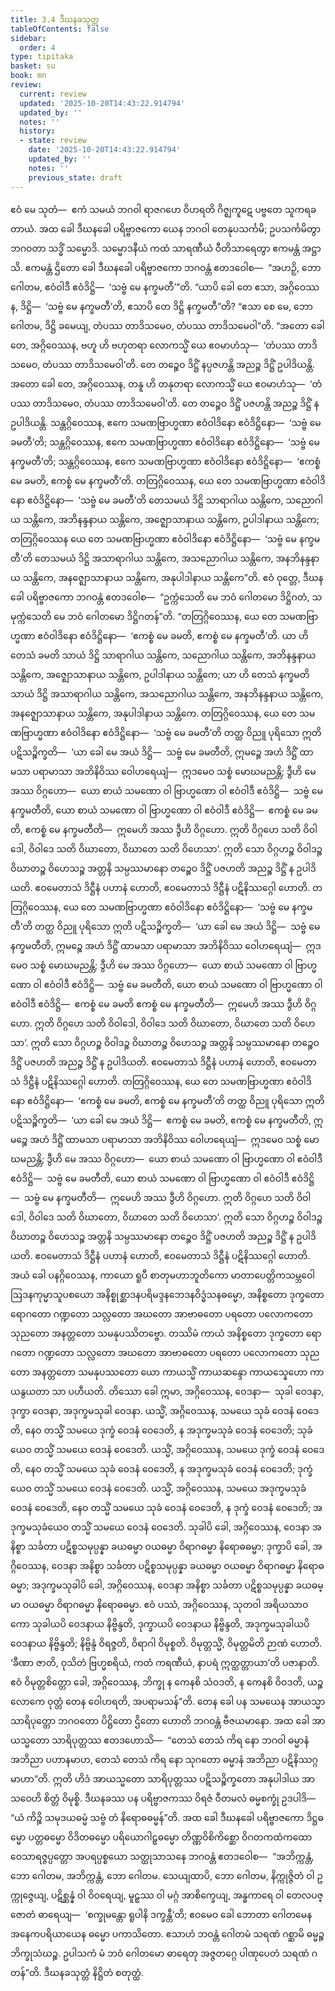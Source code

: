 ```yaml
---
title: 3.4 ဒီဃနခသုတ္တ
tableOfContents: false
sidebar:
  order: 4
type: tipitaka
basket: su
book: mn
review:
  current: review
  updated: '2025-10-20T14:43:22.914794'
  updated_by: ''
  notes: ''
  history:
  - state: review
    date: '2025-10-20T14:43:22.914794'
    updated_by: ''
    notes: ''
    previous_state: draft
---
```



<DynamicBreadcrumb />


<ReviewStatus review={frontmatter.review} showDetails={true} />

<HypothesisAnnotation frontmatter={frontmatter} />

<Division number="201" book="mn" e="ch" v="24" p="388">

<Paragraph number="588" book="mn">
ဧဝံ မေ သုတံ—  ဧကံ သမယံ ဘဂဝါ ရာဇဂဟေ ဝိဟရတိ ဂိဇ္ဈကူဋေ ပဗ္ဗတေ သူကရခတာယံ. အထ ခေါ ဒီဃနခေါ ပရိဗ္ဗာဇကော ယေန ဘဂဝါ တေနုပသင်္ကမိ; ဥပသင်္ကမိတွာ ဘဂဝတာ သဒ္ဓိံ သမ္မောဒိ. သမ္မောဒနီယံ ကထံ သာရဏီယံ ဝီတိသာရေတွာ ဧကမန္တံ အဋ္ဌာသိ. ဧကမန္တံ ဌိတော ခေါ ဒီဃနခေါ ပရိဗ္ဗာဇကော ဘဂဝန္တံ ဧတဒဝေါစ—  “အဟဉှိ, ဘော ဂေါတမ, ဧဝံဝါဒီ ဧဝံဒိဋ္ဌိ—  ‘သဗ္ဗံ မေ နက္ခမတီ’”တိ. “ယာပိ ခေါ တေ ဧသာ, အဂ္ဂိဝေဿန, ဒိဋ္ဌိ—  ‘သဗ္ဗံ မေ နက္ခမတီ’တိ, ဧသာပိ တေ ဒိဋ္ဌိ နက္ခမတီ”တိ? “ဧသာ စေ မေ, ဘော ဂေါတမ, ဒိဋ္ဌိ ခမေယျ, တံပဿ တာဒိသမေဝ, တံပဿ တာဒိသမေဝါ”တိ. “အတော ခေါ တေ, အဂ္ဂိဝေဿန, ဗဟူ ဟိ ဗဟုတရာ လောကသ္မိံ ယေ ဧဝမာဟံသု—  ‘တံပဿ တာဒိသမေဝ, တံပဿ တာဒိသမေဝါ’တိ. တေ တဉ္စေဝ ဒိဋ္ဌိံ နပ္ပဇဟန္တိ အညဉ္စ ဒိဋ္ဌိံ ဥပါဒိယန္တိ. အတော ခေါ တေ, အဂ္ဂိဝေဿန, တနူ ဟိ တနုတရာ လောကသ္မိံ ယေ ဧဝမာဟံသု—  ‘တံပဿ တာဒိသမေဝ, တံပဿ တာဒိသမေဝါ’တိ. တေ တဉ္စေဝ ဒိဋ္ဌိံ ပဇဟန္တိ အညဉ္စ ဒိဋ္ဌိံ န ဥပါဒိယန္တိ. သန္တဂ္ဂိဝေဿန, ဧကေ သမဏဗြာဟ္မဏာ ဧဝံဝါဒိနော ဧဝံဒိဋ္ဌိနော—  ‘သဗ္ဗံ မေ ခမတီ’တိ; သန္တဂ္ဂိဝေဿန, ဧကေ သမဏဗြာဟ္မဏာ ဧဝံဝါဒိနော ဧဝံဒိဋ္ဌိနော—  ‘သဗ္ဗံ မေ နက္ခမတီ’တိ; သန္တဂ္ဂိဝေဿန, ဧကေ သမဏဗြာဟ္မဏာ ဧဝံဝါဒိနော ဧဝံဒိဋ္ဌိနော—  ‘ဧကစ္စံ မေ ခမတိ, ဧကစ္စံ မေ နက္ခမတီ’တိ. တတြဂ္ဂိဝေဿန, ယေ တေ သမဏဗြာဟ္မဏာ ဧဝံဝါဒိနော ဧဝံဒိဋ္ဌိနော—  ‘သဗ္ဗံ မေ ခမတီ’တိ တေသမယံ ဒိဋ္ဌိ သာရာဂါယ သန္တိကေ, သညောဂါယ သန္တိကေ, အဘိနန္ဒနာယ သန္တိကေ, အဇ္ဈောသာနာယ သန္တိကေ, ဥပါဒါနာယ သန္တိကေ; တတြဂ္ဂိဝေဿန ယေ တေ သမဏဗြာဟ္မဏာ ဧဝံဝါဒိနော ဧဝံဒိဋ္ဌိနော—  ‘သဗ္ဗံ မေ နက္ခမတီ’တိ တေသမယံ ဒိဋ္ဌိ အသာရာဂါယ သန္တိကေ, အသညောဂါယ သန္တိကေ, အနဘိနန္ဒနာယ သန္တိကေ, အနဇ္ဈောသာနာယ သန္တိကေ, အနုပါဒါနာယ သန္တိကေ”တိ.
</Paragraph>

</Division>
<Division number="202" book="mn" e="ch" v="24" p="389">

<Paragraph number="589" book="mn">
ဧဝံ ဝုတ္တေ, ဒီဃနခေါ ပရိဗ္ဗာဇကော ဘဂဝန္တံ ဧတဒဝေါစ—  “ဥက္ကံသေတိ မေ ဘဝံ ဂေါတမော ဒိဋ္ဌိဂတံ, သမုက္ကံသေတိ မေ ဘဝံ ဂေါတမော ဒိဋ္ဌိဂတန်”တိ.
</Paragraph>

<Paragraph number="590" book="mn">
“တတြဂ္ဂိဝေဿန, ယေ တေ သမဏဗြာဟ္မဏာ ဧဝံဝါဒိနော ဧဝံဒိဋ္ဌိနော—  ‘ဧကစ္စံ မေ ခမတိ, ဧကစ္စံ မေ နက္ခမတီ’တိ. ယာ ဟိ တေသံ ခမတိ သာယံ ဒိဋ္ဌိ သာရာဂါယ သန္တိကေ, သညောဂါယ သန္တိကေ, အဘိနန္ဒနာယ သန္တိကေ, အဇ္ဈောသာနာယ သန္တိကေ, ဥပါဒါနာယ သန္တိကေ; ယာ ဟိ တေသံ နက္ခမတိ သာယံ ဒိဋ္ဌိ အသာရာဂါယ သန္တိကေ, အသညောဂါယ သန္တိကေ, အနဘိနန္ဒနာယ သန္တိကေ, အနဇ္ဈောသာနာယ သန္တိကေ, အနုပါဒါနာယ သန္တိကေ. တတြဂ္ဂိဝေဿန, ယေ တေ သမဏဗြာဟ္မဏာ ဧဝံဝါဒိနော ဧဝံဒိဋ္ဌိနော—  ‘သဗ္ဗံ မေ ခမတီ’တိ တတ္ထ ဝိညူ ပုရိသော ဣတိ ပဋိသဉ္စိက္ခတိ—  ‘ယာ ခေါ မေ အယံ ဒိဋ္ဌိ—  သဗ္ဗံ မေ ခမတီတိ, ဣမဉ္စေ အဟံ ဒိဋ္ဌိံ ထာမသာ ပရာမာသာ အဘိနိဝိဿ ဝေါဟရေယျံ—  ဣဒမေဝ သစ္စံ မောဃမညန္တိ; ဒွီဟိ မေ အဿ ဝိဂ္ဂဟော—  ယော စာယံ သမဏော ဝါ ဗြာဟ္မဏော ဝါ ဧဝံဝါဒီ ဧဝံဒိဋ္ဌိ—  သဗ္ဗံ မေ နက္ခမတီတိ, ယော စာယံ သမဏော ဝါ ဗြာဟ္မဏော ဝါ ဧဝံဝါဒီ ဧဝံဒိဋ္ဌိ—  ဧကစ္စံ မေ ခမတိ, ဧကစ္စံ မေ နက္ခမတီတိ—  ဣမေဟိ အဿ ဒွီဟိ ဝိဂ္ဂဟော. ဣတိ ဝိဂ္ဂဟေ သတိ ဝိဝါဒေါ, ဝိဝါဒေ သတိ ဝိဃာတော, ဝိဃာတေ သတိ ဝိဟေသာ’. ဣတိ သော ဝိဂ္ဂဟဉ္စ ဝိဝါဒဉ္စ ဝိဃာတဉ္စ ဝိဟေသဉ္စ အတ္တနိ သမ္ပဿမာနော တဉ္စေဝ ဒိဋ္ဌိံ ပဇဟတိ အညဉ္စ ဒိဋ္ဌိံ န ဥပါဒိယတိ. ဧဝမေတာသံ ဒိဋ္ဌီနံ ပဟာနံ ဟောတိ, ဧဝမေတာသံ ဒိဋ္ဌီနံ ပဋိနိဿဂ္ဂေါ ဟောတိ.
</Paragraph>

</Division>
<Division number="203" book="mn" e="ch" v="24" p="391">

<Paragraph number="591" book="mn">
တတြဂ္ဂိဝေဿန, ယေ တေ သမဏဗြာဟ္မဏာ ဧဝံဝါဒိနော ဧဝံဒိဋ္ဌိနော—  ‘သဗ္ဗံ မေ နက္ခမတီ’တိ တတ္ထ ဝိညူ ပုရိသော ဣတိ ပဋိသဉ္စိက္ခတိ—  ‘ယာ ခေါ မေ အယံ ဒိဋ္ဌိ—  သဗ္ဗံ မေ နက္ခမတီတိ, ဣမဉ္စေ အဟံ ဒိဋ္ဌိံ ထာမသာ ပရာမာသာ အဘိနိဝိဿ ဝေါဟရေယျံ—  ဣဒမေဝ သစ္စံ မောဃမညန္တိ; ဒွီဟိ မေ အဿ ဝိဂ္ဂဟော—  ယော စာယံ သမဏော ဝါ ဗြာဟ္မဏော ဝါ ဧဝံဝါဒီ ဧဝံဒိဋ္ဌိ—  သဗ္ဗံ မေ ခမတီတိ, ယော စာယံ သမဏော ဝါ ဗြာဟ္မဏော ဝါ ဧဝံဝါဒီ ဧဝံဒိဋ္ဌိ—  ဧကစ္စံ မေ ခမတိ ဧကစ္စံ မေ နက္ခမတီတိ—  ဣမေဟိ အဿ ဒွီဟိ ဝိဂ္ဂဟော. ဣတိ ဝိဂ္ဂဟေ သတိ ဝိဝါဒေါ, ဝိဝါဒေ သတိ ဝိဃာတော, ဝိဃာတေ သတိ ဝိဟေသာ’. ဣတိ သော ဝိဂ္ဂဟဉ္စ ဝိဝါဒဉ္စ ဝိဃာတဉ္စ ဝိဟေသဉ္စ အတ္တနိ သမ္ပဿမာနော တဉ္စေဝ ဒိဋ္ဌိံ ပဇဟတိ အညဉ္စ ဒိဋ္ဌိံ န ဥပါဒိယတိ. ဧဝမေတာသံ ဒိဋ္ဌီနံ ပဟာနံ ဟောတိ, ဧဝမေတာသံ ဒိဋ္ဌီနံ ပဋိနိဿဂ္ဂေါ ဟောတိ.
</Paragraph>

</Division>
<Division number="204" book="mn" e="ch" v="24" p="393">

<Paragraph number="592" book="mn">
တတြဂ္ဂိဝေဿန, ယေ တေ သမဏဗြာဟ္မဏာ ဧဝံဝါဒိနော ဧဝံဒိဋ္ဌိနော—  ‘ဧကစ္စံ မေ ခမတိ, ဧကစ္စံ မေ နက္ခမတီ’တိ တတ္ထ ဝိညူ ပုရိသော ဣတိ ပဋိသဉ္စိက္ခတိ—  ‘ယာ ခေါ မေ အယံ ဒိဋ္ဌိ—  ဧကစ္စံ မေ ခမတိ, ဧကစ္စံ မေ နက္ခမတီတိ, ဣမဉ္စေ အဟံ ဒိဋ္ဌိံ ထာမသာ ပရာမာသာ အဘိနိဝိဿ ဝေါဟရေယျံ—  ဣဒမေဝ သစ္စံ မောဃမညန္တိ; ဒွီဟိ မေ အဿ ဝိဂ္ဂဟော—  ယော စာယံ သမဏော ဝါ ဗြာဟ္မဏော ဝါ ဧဝံဝါဒီ ဧဝံဒိဋ္ဌိ—  သဗ္ဗံ မေ ခမတီတိ, ယော စာယံ သမဏော ဝါ ဗြာဟ္မဏော ဝါ ဧဝံဝါဒီ ဧဝံဒိဋ္ဌိ—  သဗ္ဗံ မေ နက္ခမတီတိ—  ဣမေဟိ အဿ ဒွီဟိ ဝိဂ္ဂဟော. ဣတိ ဝိဂ္ဂဟေ သတိ ဝိဝါဒေါ, ဝိဝါဒေ သတိ ဝိဃာတော, ဝိဃာတေ သတိ ဝိဟေသာ’. ဣတိ သော ဝိဂ္ဂဟဉ္စ ဝိဝါဒဉ္စ ဝိဃာတဉ္စ ဝိဟေသဉ္စ အတ္တနိ သမ္ပဿမာနော တဉ္စေဝ ဒိဋ္ဌိံ ပဇဟတိ အညဉ္စ ဒိဋ္ဌိံ န ဥပါဒိယတိ. ဧဝမေတာသံ ဒိဋ္ဌီနံ ပဟာနံ ဟောတိ, ဧဝမေတာသံ ဒိဋ္ဌီနံ ပဋိနိဿဂ္ဂေါ ဟောတိ.
</Paragraph>

</Division>
<Division number="205" book="mn" e="ch" v="24" p="394">

<Paragraph number="593" book="mn">
အယံ ခေါ ပနဂ္ဂိဝေဿန, ကာယော ရူပီ စာတုမဟာဘူတိကော မာတာပေတ္တိကသမ္ဘဝေါ ဩဒနကုမ္မာသူပစယော အနိစ္စုစ္ဆာဒနပရိမဒ္ဒနဘေဒနဝိဒ္ဓံသနဓမ္မော, အနိစ္စတော ဒုက္ခတော ရောဂတော ဂဏ္ဍတော သလ္လတော အဃတော အာဗာဓတော ပရတော ပလောကတော သုညတော အနတ္တတော သမနုပဿိတဗ္ဗော. တဿိမံ ကာယံ အနိစ္စတော ဒုက္ခတော ရောဂတော ဂဏ္ဍတော သလ္လတော အဃတော အာဗာဓတော ပရတော ပလောကတော သုညတော အနတ္တတော သမနုပဿတော ယော ကာယသ္မိံ ကာယဆန္ဒော ကာယသ္နေဟော ကာယနွယတာ သာ ပဟီယတိ.
</Paragraph>

<Paragraph number="594" book="mn">
တိဿော ခေါ ဣမာ, အဂ္ဂိဝေဿန, ဝေဒနာ—  သုခါ ဝေဒနာ, ဒုက္ခာ ဝေဒနာ, အဒုက္ခမသုခါ ဝေဒနာ. ယသ္မိံ, အဂ္ဂိဝေဿန, သမယေ သုခံ ဝေဒနံ ဝေဒေတိ, နေဝ တသ္မိံ သမယေ ဒုက္ခံ ဝေဒနံ ဝေဒေတိ, န အဒုက္ခမသုခံ ဝေဒနံ ဝေဒေတိ; သုခံယေဝ တသ္မိံ သမယေ ဝေဒနံ ဝေဒေတိ. ယသ္မိံ, အဂ္ဂိဝေဿန, သမယေ ဒုက္ခံ ဝေဒနံ ဝေဒေတိ, နေဝ တသ္မိံ သမယေ သုခံ ဝေဒနံ ဝေဒေတိ, န အဒုက္ခမသုခံ ဝေဒနံ ဝေဒေတိ; ဒုက္ခံယေဝ တသ္မိံ သမယေ ဝေဒနံ ဝေဒေတိ. ယသ္မိံ, အဂ္ဂိဝေဿန, သမယေ အဒုက္ခမသုခံ ဝေဒနံ ဝေဒေတိ, နေဝ တသ္မိံ သမယေ သုခံ ဝေဒနံ ဝေဒေတိ, န ဒုက္ခံ ဝေဒနံ ဝေဒေတိ; အဒုက္ခမသုခံယေဝ တသ္မိံ သမယေ ဝေဒနံ ဝေဒေတိ. သုခါပိ ခေါ, အဂ္ဂိဝေဿန, ဝေဒနာ အနိစ္စာ သင်္ခတာ ပဋိစ္စသမုပ္ပန္နာ ခယဓမ္မာ ဝယဓမ္မာ ဝိရာဂဓမ္မာ နိရောဓဓမ္မာ; ဒုက္ခာပိ ခေါ, အဂ္ဂိဝေဿန, ဝေဒနာ အနိစ္စာ သင်္ခတာ ပဋိစ္စသမုပ္ပန္နာ ခယဓမ္မာ ဝယဓမ္မာ ဝိရာဂဓမ္မာ နိရောဓဓမ္မာ; အဒုက္ခမသုခါပိ ခေါ, အဂ္ဂိဝေဿန, ဝေဒနာ အနိစ္စာ သင်္ခတာ ပဋိစ္စသမုပ္ပန္နာ ခယဓမ္မာ ဝယဓမ္မာ ဝိရာဂဓမ္မာ နိရောဓဓမ္မာ. ဧဝံ ပဿံ, အဂ္ဂိဝေဿန, သုတဝါ အရိယသာဝကော သုခါယပိ ဝေဒနာယ နိဗ္ဗိန္ဒတိ, ဒုက္ခာယပိ ဝေဒနာယ နိဗ္ဗိန္ဒတိ, အဒုက္ခမသုခါယပိ ဝေဒနာယ နိဗ္ဗိန္ဒတိ; နိဗ္ဗိန္ဒံ ဝိရဇ္ဇတိ, ဝိရာဂါ ဝိမုစ္စတိ. ဝိမုတ္တသ္မိံ, ဝိမုတ္တမိတိ ဉာဏံ ဟောတိ. ‘ခီဏာ ဇာတိ, ဝုသိတံ ဗြဟ္မစရိယံ, ကတံ ကရဏီယံ, နာပရံ ဣတ္ထတ္တာယာ’တိ ပဇာနာတိ. ဧဝံ ဝိမုတ္တစိတ္တော ခေါ, အဂ္ဂိဝေဿန, ဘိက္ခု န ကေနစိ သံဝဒတိ, န ကေနစိ ဝိဝဒတိ, ယဉ္စ လောကေ ဝုတ္တံ တေန ဝေါဟရတိ, အပရာမသန်”တိ.
</Paragraph>

</Division>
<Division number="206" book="mn" e="ch" v="24" p="396">

<Paragraph number="595" book="mn">
တေန ခေါ ပန သမယေန အာယသ္မာ သာရိပုတ္တော ဘဂဝတော ပိဋ္ဌိတော ဌိတော ဟောတိ ဘဂဝန္တံ ဗီဇယမာနော. အထ ခေါ အာယသ္မတော သာရိပုတ္တဿ ဧတဒဟောသိ—  “တေသံ တေသံ ကိရ နော ဘဂဝါ ဓမ္မာနံ အဘိညာ ပဟာနမာဟ, တေသံ တေသံ ကိရ နော သုဂတော ဓမ္မာနံ အဘိညာ ပဋိနိဿဂ္ဂမာဟာ”တိ. ဣတိ ဟိဒံ အာယသ္မတော သာရိပုတ္တဿ ပဋိသဉ္စိက္ခတော အနုပါဒါယ အာသဝေဟိ စိတ္တံ ဝိမုစ္စိ. ဒီဃနခဿ ပန ပရိဗ္ဗာဇကဿ ဝိရဇံ ဝီတမလံ ဓမ္မစက္ခုံ ဥဒပါဒိ—  “ယံ ကိဉ္စိ သမုဒယဓမ္မံ သဗ္ဗံ တံ နိရောဓဓမ္မန်”တိ. အထ ခေါ ဒီဃနခေါ ပရိဗ္ဗာဇကော ဒိဋ္ဌဓမ္မော ပတ္တဓမ္မော ဝိဒိတဓမ္မော ပရိယောဂါဠှဓမ္မော တိဏ္ဏဝိစိကိစ္ဆော ဝိဂတကထံကထော ဝေသာရဇ္ဇပ္ပတ္တော အပရပ္ပစ္စယော သတ္ထုသာသနေ ဘဂဝန္တံ ဧတဒဝေါစ—  “အဘိက္ကန္တံ, ဘော ဂေါတမ, အဘိက္ကန္တံ, ဘော ဂေါတမ. သေယျထာပိ, ဘော ဂေါတမ, နိက္ကုဇ္ဇိတံ ဝါ ဥက္ကုဇ္ဇေယျ, ပဋိစ္ဆန္နံ ဝါ ဝိဝရေယျ, မူဠှဿ ဝါ မဂ္ဂံ အာစိက္ခေယျ, အန္ဓကာရေ ဝါ တေလပဇ္ဇောတံ ဓာရေယျ—  ‘စက္ခုမန္တော ရူပါနိ ဒက္ခန္တီ’တိ; ဧဝမေဝ ခေါ ဘောတာ ဂေါတမေန အနေကပရိယာယေန ဓမ္မော ပကာသိတော. ဧသာဟံ ဘဝန္တံ ဂေါတမံ သရဏံ ဂစ္ဆာမိ ဓမ္မဉ္စ ဘိက္ခုသံဃဉ္စ. ဥပါသကံ မံ ဘဝံ ဂေါတမော ဓာရေတု အဇ္ဇတဂ္ဂေ ပါဏုပေတံ သရဏံ ဂတန်”တိ.

</Paragraph>
</Division>

<Paragraph number="596" type="center" book="mn">
ဒီဃနခသုတ္တံ နိဋ္ဌိတံ စတုတ္ထံ.
</Paragraph>